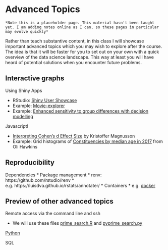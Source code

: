 # Advanced Topics

```block
*Note this is a placeholder page. This material hasn't been taught yet. I am adding notes online as I can, so these pages in particular may evolve quickly*
```

Rather than teach substantive content, in this class I will showcase important advanced topics which you may wish to explore after the course. The idea is that it will be faster for you to set out on your own with a quick overview of the data science landscape. This way at least you will have heard of potential solutions when you encounter future problems.


## Interactive graphs

Using Shiny Apps

 * RStudio: [Shiny User Showcase](https://shiny.rstudio.com/gallery/)
 * Example: [Movie-explorer](https://shiny.rstudio.com/gallery/movie-explorer.html)
 * Example: [Enhanced sensitivity to group differences with decision modelling](https://sheffield-university.shinyapps.io/decision_power/)

Javascript!

 * [Interpreting Cohen's d Effect Size](https://rpsychologist.com/d3/cohend/) by Kristoffer Magnusson
 * Example: Grid histograms of [Constituencies by median age in 2017](https://olihawkins.com/visualisation/14) from Oli Hawkins

## Reproducibility

Dependencies
 * Package management 
    * renv: https://github.com/rstudio/renv
    * e.g. https://luisdva.github.io/rstats/annotater/
 * Containers
    * e.g. [docker](https://www.docker.com/)

## Preview of other advanced topics

Remote access via the command line and ssh

  * We will use these files [prime_search.R](static/primesearch.R) and [pyprime_search.py](static/pyprime_search.py)

[Python](https://tomstafford.github.io/psy6422/notes.html#python)

SQL



